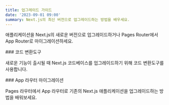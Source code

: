 ```yaml
---
title: 업그레이드 가이드
date: '2023-09-01 09:00'
summary: Next.js의 최신 버전으로 업그레이드하는 방법을 배우세요.
---
```


애플리케이션을 Next.js의 새로운 버전으로 업그레이드하거나 Pages Router에서 App Router로 마이그레이션하세요.


<div className="grid grid-cols-1 sm:grid-cols-2 gap-4">

<Card href="/docs/nextjs/upgrading/codemods">
### 코드 변환도구

새로운 기능이 출시될 때 Next.js 코드베이스를 업그레이드하기 위해 코드 변환도구를 사용합니다.
</Card>

<Card href="/docs/nextjs/upgrading/app-router-migration">
### App 라우터 마이그레이션

Pages 라우터에서 App 라우터로 기존의 Next.js 애플리케이션을 업그레이드하는 방법을 배워보세요.
</Card>

</div>